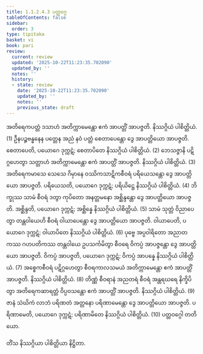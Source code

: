 ```yaml
---
title: 1.1.2.4.3 ပတ္တဝဂ္ဂ
tableOfContents: false
sidebar:
  order: 3
type: tipitaka
basket: vi
book: pari
review:
  current: review
  updated: '2025-10-22T11:23:35.702090'
  updated_by: ''
  notes: ''
  history:
  - state: review
    date: '2025-10-22T11:23:35.702090'
    updated_by: ''
    notes: ''
    previous_state: draft
---
```



<ReviewStatus review={frontmatter.review} showDetails={true} />

<HypothesisAnnotation frontmatter={frontmatter} />

<DynamicBreadcrumb />

<Division number="164" book="pari" e="ch" v="5" p="60">

<Paragraph number="374" book="pari">
အတိရေကပတ္တံ ဒသာဟံ အတိက္ကာမေန္တော ဧကံ အာပတ္တိံ အာပဇ္ဇတိ. နိဿဂ္ဂိယံ ပါစိတ္တိယံ. (1)
</Paragraph>

<Paragraph number="375" book="pari">
ဦနပဉ္စဗန္ဓနေန ပတ္တေန အညံ နဝံ ပတ္တံ စေတာပေန္တော ဒွေ အာပတ္တိယော အာပဇ္ဇတိ. စေတာပေတိ, ပယောဂေ ဒုက္ကဋံ; စေတာပိတေ နိဿဂ္ဂိယံ ပါစိတ္တိယံ. (2)
</Paragraph>

<Paragraph number="376" book="pari">
ဘေသဇ္ဇာနိ ပဋိဂ္ဂဟေတွာ သတ္တာဟံ အတိက္ကာမေန္တော ဧကံ အာပတ္တိံ အာပဇ္ဇတိ. နိဿဂ္ဂိယံ ပါစိတ္တိယံ. (3)
</Paragraph>

<Paragraph number="377" book="pari">
အတိရေကမာသေ သေသေ ဂိမှာနေ ဝဿိကသာဋိကစီဝရံ ပရိယေသန္တော ဒွေ အာပတ္တိယော အာပဇ္ဇတိ. ပရိယေသတိ, ပယောဂေ ဒုက္ကဋံ; ပရိယိဋ္ဌေ နိဿဂ္ဂိယံ ပါစိတ္တိယံ. (4)
</Paragraph>

<Paragraph number="378" book="pari">
ဘိက္ခုဿ သာမံ စီဝရံ ဒတွာ ကုပိတော အနတ္တမနော အစ္ဆိန္ဒန္တော ဒွေ အာပတ္တိယော အာပဇ္ဇတိ. အစ္ဆိန္ဒတိ, ပယောဂေ ဒုက္ကဋံ; အစ္ဆိန္နေ နိဿဂ္ဂိယံ ပါစိတ္တိယံ. (5)
</Paragraph>

<Paragraph number="379" book="pari">
သာမံ သုတ္တံ ဝိညာပေတွာ တန္တဝါယေဟိ စီဝရံ ဝါယာပေန္တော ဒွေ အာပတ္တိယော အာပဇ္ဇတိ. ဝါယာပေတိ, ပယောဂေ ဒုက္ကဋံ; ဝါယာပိတေ နိဿဂ္ဂိယံ ပါစိတ္တိယံ. (6)
</Paragraph>

<Paragraph number="380" book="pari">
ပုဗ္ဗေ အပ္ပဝါရိတော အညာတကဿ ဂဟပတိကဿ တန္တဝါယေ ဥပသင်္ကမိတွာ စီဝရေ ဝိကပ္ပံ အာပဇ္ဇန္တော ဒွေ အာပတ္တိယော အာပဇ္ဇတိ. ဝိကပ္ပံ အာပဇ္ဇတိ, ပယောဂေ ဒုက္ကဋံ; ဝိကပ္ပံ အာပန္နေ နိဿဂ္ဂိယံ ပါစိတ္တိယံ. (7)
</Paragraph>

<Paragraph number="381" book="pari">
အစ္စေကစီဝရံ ပဋိဂ္ဂဟေတွာ စီဝရကာလသမယံ အတိက္ကာမေန္တော ဧကံ အာပတ္တိံ အာပဇ္ဇတိ. နိဿဂ္ဂိယံ ပါစိတ္တိယံ. (8)
</Paragraph>

<Paragraph number="382" book="pari">
တိဏ္ဏံ စီဝရာနံ အညတရံ စီဝရံ အန္တရဃရေ နိက္ခိပိတွာ အတိရေကဆာရတ္တံ ဝိပ္ပဝသန္တော ဧကံ အာပတ္တိံ အာပဇ္ဇတိ. နိဿဂ္ဂိယံ ပါစိတ္တိယံ. (9)
</Paragraph>

<Paragraph number="383" book="pari">
ဇာနံ သံဃိကံ လာဘံ ပရိဏတံ အတ္တနော ပရိဏာမေန္တော ဒွေ အာပတ္တိယော အာပဇ္ဇတိ. ပရိဏာမေတိ, ပယောဂေ ဒုက္ကဋံ; ပရိဏာမိတေ နိဿဂ္ဂိယံ ပါစိတ္တိယံ. (10)

</Paragraph>
</Division>

<Paragraph number="384" type="center" book="pari">
ပတ္တဝဂ္ဂေါ တတိယော.

  
တိံသ နိဿဂ္ဂိယာ ပါစိတ္တိယာ နိဋ္ဌိတာ.
</Paragraph>